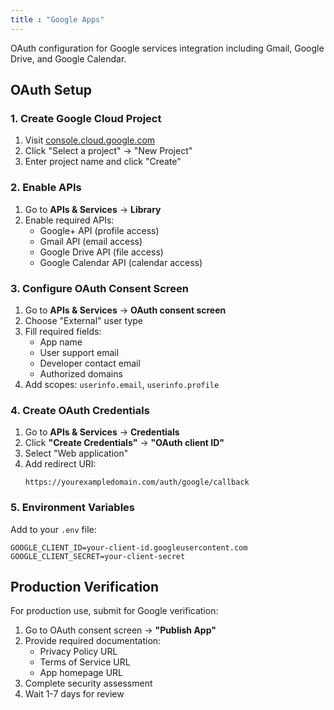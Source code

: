 ```yaml
---
title : "Google Apps"
---
```


OAuth configuration for Google services integration including Gmail, Google Drive, and Google Calendar.

## OAuth Setup

### 1. Create Google Cloud Project
1. Visit [console.cloud.google.com](https://console.cloud.google.com/)
2. Click "Select a project" → "New Project"
3. Enter project name and click "Create"

### 2. Enable APIs
1. Go to **APIs & Services** → **Library**
2. Enable required APIs:
   - Google+ API (profile access)
   - Gmail API (email access)
   - Google Drive API (file access)
   - Google Calendar API (calendar access)

### 3. Configure OAuth Consent Screen
1. Go to **APIs & Services** → **OAuth consent screen**
2. Choose "External" user type
3. Fill required fields:
   - App name
   - User support email
   - Developer contact email
   - Authorized domains
4. Add scopes: `userinfo.email`, `userinfo.profile`

### 4. Create OAuth Credentials
1. Go to **APIs & Services** → **Credentials**
2. Click **"Create Credentials"** → **"OAuth client ID"**
3. Select "Web application"
4. Add redirect URI:
   ```
   https://yourexampledomain.com/auth/google/callback
   ```

### 5. Environment Variables
Add to your `.env` file:

```env
GOOGLE_CLIENT_ID=your-client-id.googleusercontent.com
GOOGLE_CLIENT_SECRET=your-client-secret
```

## Production Verification

For production use, submit for Google verification:
1. Go to OAuth consent screen → **"Publish App"**
2. Provide required documentation:
   - Privacy Policy URL
   - Terms of Service URL
   - App homepage URL
3. Complete security assessment
4. Wait 1-7 days for review